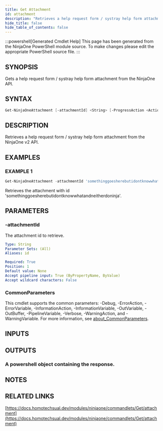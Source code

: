 ```yaml
---
title: Get Attachment
id: attachment
description: "Retrieves a help request form / systray help form attachment from the NinjaOne v2 API."
hide_title: false
hide_table_of_contents: false
---
```


:::powershell[Generated Cmdlet Help]
This page has been generated from the NinjaOne PowerShell module source. To make changes please edit the appropriate PowerShell source file.
:::

## SYNOPSIS

Gets a help request form / systray help form attachment from the NinjaOne API.

## SYNTAX

```powershell
Get-NinjaOneAttachment [-attachmentId] <String> [-ProgressAction <ActionPreference>] [<CommonParameters>]
```

## DESCRIPTION

Retrieves a help request form / systray help form attachment from the NinjaOne v2 API.

## EXAMPLES

### EXAMPLE 1

```powershell
Get-NinjaOneAttachment -attachmentId 'somethinggoesherebutidontknowwhatandneitherdoninja'
```

Retrieves the attachment with id 'somethinggoesherebutidontknowwhatandneitherdoninja'.

## PARAMETERS

### -attachmentId

The attachment id to retrieve.

```yaml
Type: String
Parameter Sets: (All)
Aliases: id

Required: True
Position: 1
Default value: None
Accept pipeline input: True (ByPropertyName, ByValue)
Accept wildcard characters: False
```

### CommonParameters

This cmdlet supports the common parameters: -Debug, -ErrorAction, -ErrorVariable, -InformationAction, -InformationVariable, -OutVariable, -OutBuffer, -PipelineVariable, -Verbose, -WarningAction, and -WarningVariable. For more information, see [about_CommonParameters](http://go.microsoft.com/fwlink/?LinkID=113216).

## INPUTS


## OUTPUTS

### A powershell object containing the response.

## NOTES

## RELATED LINKS

[https://docs.homotechsual.dev/modules/ninjaone/commandlets/Get/attachment](https://docs.homotechsual.dev/modules/ninjaone/commandlets/Get/attachment)
